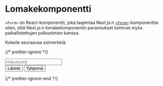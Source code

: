
# Lomakekomponentti

`<Form>` on React-komponentti, joka laajentaa Next.js:n [`<Form>`](https://nextjs.org/docs/app/api-reference/components/form)-komponenttia siten, että Next.js:n lomakekomponentin parannukset toimivat myös paikallistettujen polkunimien kanssa.

Kokeile seuraavaa esimerkkiä:

{/* prettier-ignore */}
<Form href="/form-component">
  <div className="flex flex-col gap-4">
    <input
      type="text"
      name="q"
      placeholder="Hakukysely"
      className="bg-gray-200 text-gray-900 rounded-lg"
    />
    <div className="flex gap-2">
      <button
        type="submit"
        className="rounded-lg bg-gray-700 px-3 py-1 text-sm font-medium text-gray-100 no-underline hover:bg-gray-500 hover:text-white"
      >Lähetä</button>
      <button
        type="reset"
        className="rounded-lg bg-gray-700 px-3 py-1 text-sm font-medium text-gray-100 no-underline hover:bg-gray-500 hover:text-white"
      >Tyhjennä</button>
    </div>
  </div>
</Form>
{/* prettier-ignore-end */}
